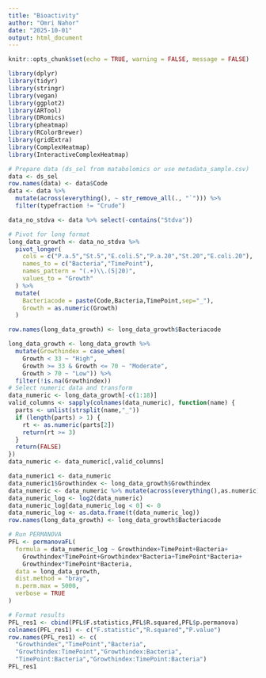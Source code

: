 ---
title: "Bioactivity"
author: "Omri Nahor"
date: "2025-10-01"
output: html_document
---

```{r setup, include=FALSE}
knitr::opts_chunk$set(echo = TRUE, warning = FALSE, message = FALSE)

library(dplyr)
library(tidyr)
library(stringr)
library(vegan)
library(ggplot2)
library(ARTool)
library(DRomics)
library(pheatmap)
library(RColorBrewer)
library(gridExtra)
library(ComplexHeatmap)
library(InteractiveComplexHeatmap)

# Prepare data (ds_sel from matabolomics or use metadata_sample.csv)
data <- ds_sel
row.names(data) <- data$Code
data <- data %>%
  mutate(across(everything(), ~ str_remove_all(., "`"))) %>%
  filter(typefraction != "Crude")

data_no_stdva <- data %>% select(-contains("Stdva"))

# Pivot for long format
long_data_growth <- data_no_stdva %>%
  pivot_longer(
    cols = c("P.a.5","St.5","E.coli.5","P.a.20","St.20","E.coli.20"),
    names_to = c("Bacteria","TimePoint"),
    names_pattern = "(.+)\\.(5|20)",
    values_to = "Growth"
  ) %>%
  mutate(
    Bacteriacode = paste(Code,Bacteria,TimePoint,sep="_"),
    Growth = as.numeric(Growth)
  )

row.names(long_data_growth) <- long_data_growth$Bacteriacode

long_data_growth <- long_data_growth %>%
  mutate(Growthindex = case_when(
    Growth < 33 ~ "High",
    Growth >= 33 & Growth <= 70 ~ "Moderate",
    Growth > 70 ~ "Low")) %>%
  filter(!is.na(Growthindex))
# Select numeric data and transform
data_numeric <- long_data_growth[-c(1:18)]
valid_columns <- sapply(colnames(data_numeric), function(name) {
  parts <- unlist(strsplit(name,"_"))
  if (length(parts) > 1) {
    rt <- as.numeric(parts[2])
    return(rt >= 3)
  }
  return(FALSE)
})
data_numeric <- data_numeric[,valid_columns]

data_numeric1 <- data_numeric
data_numeric1$Growthindex <- long_data_growth$Growthindex
data_numeric <- data_numeric %>% mutate(across(everything(),as.numeric))
data_numeric_log <- log2(data_numeric)
data_numeric_log[data_numeric_log < 0] <- 0
data_numeric_log <- as.data.frame(t(data_numeric_log))
row.names(long_data_growth) <- long_data_growth$Bacteriacode

# Run PERMANOVA
PFL <- permanovaFL(
  formula = data_numeric_log ~ Growthindex+TimePoint+Bacteria+
    Growthindex*TimePoint+Growthindex*Bacteria+TimePoint*Bacteria+
    Growthindex*TimePoint*Bacteria,
  data = long_data_growth,
  dist.method = "bray",
  n.perm.max = 5000,
  verbose = TRUE
)

# Format results
PFL_res1 <- cbind(PFL$F.statistics,PFL$R.squared,PFL$p.permanova)
colnames(PFL_res1) <- c("F.statistic","R.squared","P.value")
row.names(PFL_res1) <- c(
  "Growthindex","TimePoint","Bacteria",
  "Growthindex:TimePoint","Growthindex:Bacteria",
  "TimePoint:Bacteria","Growthindex:TimePoint:Bacteria")
PFL_res1
```
